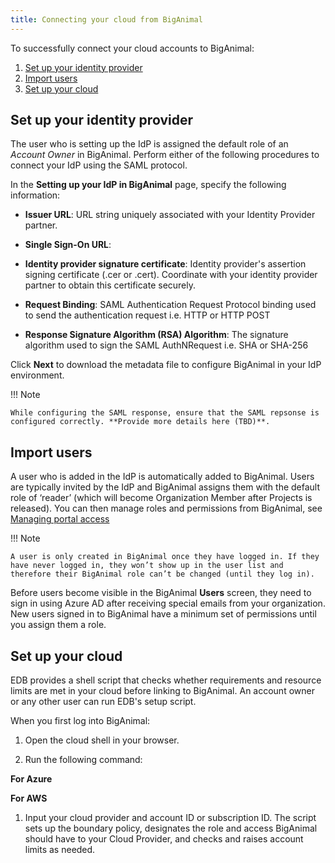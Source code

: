 ```yaml
---
title: Connecting your cloud from BigAnimal
---
```


To successfully connect your cloud accounts to BigAnimal:

1. [Set up your identity provider]()
1. [Import users]()
1. [Set up your cloud]()

## Set up your identity provider

The user who is setting up the IdP is assigned the default role of an *Account Owner* in BigAnimal. Perform either of the following procedures to connect your IdP using the SAML protocol.

In the **Setting up your IdP in BigAnimal** page, specify the following information:

- **Issuer URL**: URL string uniquely associated with your Identity Provider partner.
- **Single Sign-On URL**:
- **Identity provider signature certificate**: Identity provider's assertion signing certificate (.cer or .cert). Coordinate with your identity provider partner to obtain this certificate securely.

- **Request Binding**: SAML Authentication Request Protocol binding used to send the authentication request i.e. HTTP or HTTP POST
- **Response Signature Algorithm (RSA) Algorithm**: The signature algorithm used to sign the SAML AuthNRequest i.e. SHA or SHA-256

Click **Next** to download the metadata file to configure BigAnimal in your IdP environment. 

!!! Note

    While configuring the SAML response, ensure that the SAML repsonse is configured correctly. **Provide more details here (TBD)**.


## Import users

A user who is added in the IdP is automatically added to BigAnimal. Users are typically invited by the IdP and BigAnimal assigns them with the default role of ‘reader’ (which will become Organization Member after Projects is released). You can then manage roles and permissions from BigAnimal, see [Managing portal access](../../administering_cluster/01_portal_access/) 

!!! Note
    
    A user is only created in BigAnimal once they have logged in. If they have never logged in, they won’t show up in the user list and therefore their BigAnimal role can’t be changed (until they log in).

Before users become visible in the BigAnimal **Users** screen, they need to sign in using Azure AD after receiving special emails from your organization. New users signed in to BigAnimal have a minimum set of permissions until you assign them a role.


## Set up your cloud

EDB provides a shell script that checks whether requirements and resource limits are met in your cloud before linking to BigAnimal. An account owner or any other user can run EDB's setup script.

When you first log into BigAnimal:

1. Open the cloud shell in your browser.

1. Run the following command:

 **For Azure**

 **For AWS**

1. Input your cloud provider and account ID or subscription ID. The script sets up the boundary policy, designates the role and access BigAnimal should have to your Cloud Provider, and checks and raises account limits as needed.


